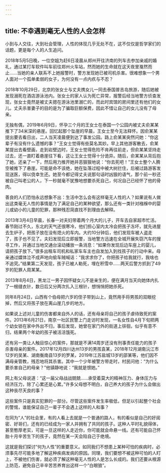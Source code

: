 ```yaml
---
---
---
```

title: 不幸遇到毫无人性的人会怎样
---




小到与人交往，大到社会管理，人性的体现几乎无处不在，这不仅仅是哲学家们的话题，更是每个人的人生追问。

2018年5月5日晚，一位空姐为赶6日凌晨从郑州开往济南的列车去参加亲戚的婚礼，通过某打车软件叫车前往郑州火车站，然而她的生命就在这天夜里戛然而止……当她的亲人联系不上她报警时，警方发现她已被司机杀害。很难想象一个男人面对一个孤单柔弱的女子，为何没有一点内疚与不忍？

2018年10月29日，北京的张女士与丈夫携女儿一同去泰国普吉岛旅游，随后她被发现溺死在酒店游泳池内。张女士的家人认为死亡异常，报警后经当地警方侦查发现，张女士竟然是被丈夫摁在游泳池里溺亡的，而此时宾馆的房间里还有他们的女儿。丈夫杀害妻子的目的是为了骗取巨额保费，因此不惜让自己的女儿没有了母亲。

无独有偶，2019年6月9日，怀孕三个月的王女士在泰国一个公园内被丈夫俞某某推下了34米深的悬崖。回忆起那个坠崖的早晨，王女士至今无法释怀。因俞某某提出要去看日出，二人当天凌晨便到达了事发公园。路上俞某某突然问她：“你这辈子有没有什么遗憾的事？”王女士觉得有些莫名其妙。早上其他游客散去，俞某某提出去看壁画，走到岩壁边时，王女士觉得危险不肯再往前走，但俞某某坚持走过去，还一直盯着悬崖往下看，这让王女士觉得十分诡异。随后，俞某某从背后抱了她，还亲了一下，然后用力推开她并恶狠狠地说：“你去死吧！”王女士整个人腾空被推下了悬崖。可能是命不该绝，她在坠落过程中被大树拦住，后被过路游客发现送医，得以侥幸生还。她至今都记得丈夫说那句话时凶狠的语气，那个前一秒还被自己叫老公的人，下一秒就毫不犹豫地想要杀死自己，何况自己已经怀了他的骨肉。

善良的人们恐怕永远想象不出：生活中怎么会有这样毫无人性的人？如果说有人做出这类毫无人性的事情是为了满足自己的某种欲望，那么还有一类针对襁褓中的婴儿或幼小的儿童的犯罪，那种残忍简直找不到理由去解释。

2013年3月4日早晨，长春一对夫妇带着两个月大的儿子，开车去自家超市忙活。春节刚过不久，东北的天气还很寒冷，他们担心室内太冷会把孩子冻坏，就先进屋去生炉子，把孩子放在没有熄火的车内。大约10分钟后，他们发现车被人盗走了，孩子也不见了。夫妇发现后立即报警，当地警方迅速在全城开展失窃汽车的搜寻工作，并通过当地交通台滚动播放一条消息：“如果你发现后边车座上的婴儿，请把孩子放下。”很多出租车司机和私家车车主也自发加入到找孩子的行动中来。母亲通过媒体泣不成声地向偷车贼喊话：“我求求你了，你把孩子给我就行，我啥也不追究。”结果第二天发现，孩子已被人勒死，埋在积雪中……两天后警方抓到了49岁的犯罪人周某某。

2013年8月4日，黑龙江一男子因怀疑女儿不是亲生的，便在满月当天向她体内扎了一根缝衣针，数日后又分两次扎入三根针，想悄悄把她杀死。

同年8月24日，山西有个伯母把六岁的侄子带到山上，竟然用手将男孩的双眼挖掉，然后又将孩子放在离山崖几步的地方。

如果说上述对儿童的伤害都来自外人的话，还有母亲将自己的孩子虐待致死的案件。2013年6月21日，南京一社区民警上门走访时发现，一名女性自4月下旬把两个幼女锁在家中外出不归，事后发现，她曾在家门外的街道上徘徊，似乎有意不归，结果两个年幼的孩子被活活饿死。

还有另一类让人触目惊心的案件，那就是不满14周岁还没有刑事责任能力的孩子杀害母亲的案件。2017年12月四川达州13岁的男孩袁某，2018年12月湖南沅江市12岁的吴某、湖南衡南县13岁的罗某，2019年江苏盐城13岁的邵某等，他们因不满母亲管教，残忍地将其杀害。其中一个少年被警方带走时，村民问他：“为什么要杀害自己的母亲？”他镇静地说：“我就是恨她。”

网上有父母说道：“这一届父母战战兢兢……承受着莫大的精神压力、身体压力与经济压力，除了心累还是心累。”许多父母想不明白，自己养大的孩子为什么会做出这种丧尽天良的事？

这些案件只是真实犯罪的一部分。尽管这些案件发生率极低，但足以引起整个社会的警惕，谁能保证自己一辈子不会遇上这样的人和事？

在同为“人”的社会里，有的人看上去就是一个普通的路人，有的看似是自己的好闺密、好哥们，还有的已经成为一家人并拥有了共同的孩子。这种人平时礼貌得体，甚至憨厚老实，可是一旦这样的人走近你，你可能就会命悬一线。还有可能自己怀胎十月辛苦生下的孩子，竟然在某一天会陷自己于绝境。

这就是我们探讨“何为人性”的重要意义。如同我们不想患上某种可怕的疾病时，必须事先尽可能多地了解这种疾病发病的原因。同理，我们要想不被这种可怕的人盯上，不被他们伤害，就必须了解这种毫无人性的人是怎么长成的。我们还要从根源上防范，避免自己辛辛苦苦养育出这样一个“白眼狼”。